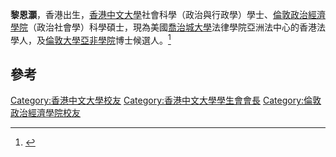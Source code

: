 {{primarysources|time=2019-12-31T16:54:21+00:00}}
{{refimprove|time=2019-12-31T16:54:21+00:00}}
'''黎恩灝'''，香港出生，[[香港中文大學|香港中文大學]]社會科學（政治與行政學）學士、[[倫敦政治經濟學院|倫敦政治經濟學院]]（政治社會學）科學碩士，現為美國[[喬治城大學|喬治城大學]]法律學院亞洲法中心的香港法學人，及[[倫敦大學亞非學院|倫敦大學亞非學院]]博士候選人。<ref>{{Cite web |url=https://www.soas.ac.uk/staff/staff124908.php |title=存档副本 |access-date=2017-11-23 |archive-date=2021-04-20 |archive-url=https://web.archive.org/web/20210420201337/https://www.soas.ac.uk/staff/staff124908.php |dead-url=no }}</ref>

==參考==
{{reflist}}
{{DEFAULTSORT:Lai}}
[[Category:香港中文大學校友|Category:香港中文大學校友]]
[[Category:香港中文大學學生會會長|Category:香港中文大學學生會會長]]
[[Category:倫敦政治經濟學院校友|Category:倫敦政治經濟學院校友]]